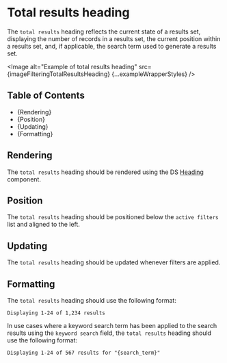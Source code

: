 


<Meta title="Style Guide/Filtering/Page elements/Total results heading" />

# Total results heading

The `total results` heading reflects the current state of a results set,
displaying the number of records in a results set, the current position within a
results set, and, if applicable, the search term used to generate a results set.

<Image
  alt="Example of total results heading"
  src={imageFilteringTotalResultsHeading}
  {...exampleWrapperStyles}
/>

## Table of Contents

- {<Link href="#rendering" target="_self">Rendering</Link>}
- {<Link href="#position" target="_self">Position</Link>}
- {<Link href="#updating" target="_self">Updating</Link>}
- {<Link href="#formatting" target="_self">Formatting</Link>}

## Rendering

The `total results` heading should be rendered using the DS
[Heading](./?path=/docs/components-typography-styles-heading--docs) component.

## Position

The `total results` heading should be positioned below the `active filters` list and
aligned to the left.

## Updating

The `total results` heading should be updated whenever filters are applied.

## Formatting

The `total results` heading should use the following format:

`Displaying 1-24 of 1,234 results`

In use cases where a keyword search term has been applied to the search results
using the `keyword search` field, the `total results` heading should use the
following format:

`Displaying 1-24 of 567 results for "{search_term}"`
